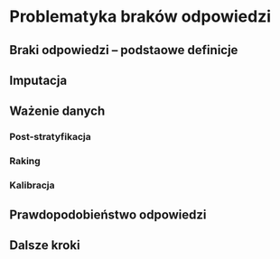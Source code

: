 # Problematyka braków odpowiedzi

## Braki odpowiedzi -- podstaowe definicje

## Imputacja

## Ważenie danych

### Post-stratyfikacja

### Raking

### Kalibracja

## Prawdopodobieństwo odpowiedzi


## Dalsze kroki
